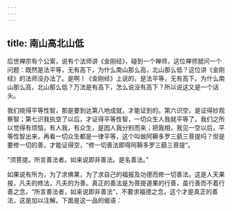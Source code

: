 ```yaml
---
---
---
```

title: 南山高北山低
---




后世禅宗有个公案，说有个法师讲《金刚经》，碰到一个禅师，这位禅师就问一个问题：既然是法平等，无有高下，为什么南山那么高，北山那么低？这位讲《金刚经》的法师没办法了。是啊！《金刚经》上说的，是法平等，无有高下。为什么南山那么高，北山那么低？万法是有高下，怎么说没有高下？所以说这又是一个话头。

我们晓得平等性智，那是要到达第八地成就，才能证到的。第六识空，是证得妙观察智；第七识我执空了以后，才证得平等性智，一切众生人我就平等了。我们之所以觉得有烦恼，有人我，有众生，是因人我分别而来；把我相，我见一空以后，平等性智出来，再看一切众生都是一律平等，这个叫做阿耨多罗三藐三菩提吗？但是要修一切的善，才能证得空，“修一切善法即得阿耨多罗三藐三菩提”。

“须菩提。所言善法者。如来说即非善法。是名善法。”

如果说有所为，为了求佛果，为了求自己的福报及功德而修一切善法，这是人天果报，凡夫的修法，凡夫的为善。真正的善法是为菩提道果的行善，虽行善而不着行善之念。“所言善法者，如来说即非善法”，不要求福德之念，这个才是真正的善法，这是加以注解。下面是这一品的偈语：